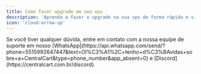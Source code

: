 ```yaml
---
title: Como fazer upgrade em seu vps
description: 'Aprenda a fazer o upgrade na sua vps de forma rápida e simples, conquistando mais desempenho, recursos e armazenamento.'
icon: 'cloud-arrow-up'
---
```


<Card horizontal title="Como alterar o plano do seu VPS" icon="right-left" href="/painel/upgrade-vps" color="#3654F8"> 
</Card>

<Card horizontal title="Como aumentar o SSD do seu VPS." icon="database" href="/painel/ssd-adicional" color="#3654F8"> 
</Card>

<Check>
Se você tiver qualquer dúvida, entre em contato com a nossa equipe de suporte
em nosso [WhatsApp](https://api.whatsapp.com/send/?phone=5515992647447&text=Ol%C3%A1%2C+tenho+d%C3%BAvidas+sobre+a+CentralCart&type=phone_number&app_absent=0) 
e [Discord](https://centralcart.com.br/discord).
</Check>


